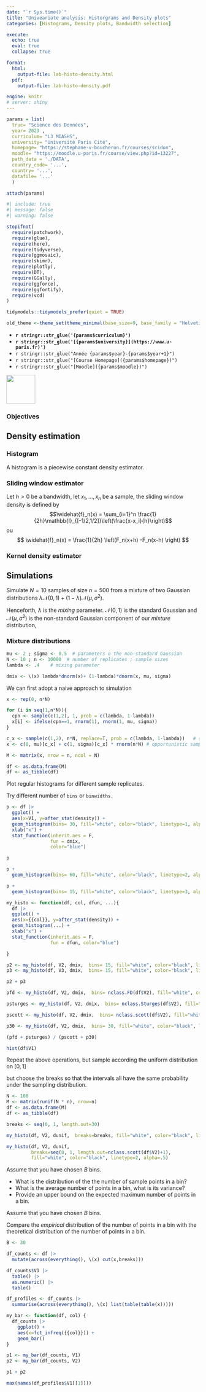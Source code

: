 ```yaml
---
date: "`r Sys.time()`"
title: "Univeariate analysis: Historgrams and Density plots"
categories: [Histograms, Density plots, Bandwidth selection]

execute:
  echo: true
  eval: true
  collapse: true

format:
  html:
    output-file: lab-histo-density.html
  pdf:
    output-file: lab-histo-density.pdf

engine: knitr
# server: shiny
---
```


```r
params = list(
  truc= "Science des Données",
  year= 2023 ,
  curriculum= "L3 MIASHS",
  university= "Université Paris Cité",
  homepage= "https://stephane-v-boucheron.fr/courses/scidon",
  moodle= "https://moodle.u-paris.fr/course/view.php?id=13227",
  path_data = './DATA',
  country_code= '...',
  country= '...',
  datafile= '...'
  )

attach(params)
```

```r
#| include: true
#| message: false
#| warning: false

stopifnot(
  require(patchwork),
  require(glue),
  require(here),
  require(tidyverse),
  require(ggmosaic),
  require(skimr),
  require(plotly),
  require(DT),
  require(GGally),
  require(ggforce),
  require(ggfortify),
  require(vcd)
)

tidymodels::tidymodels_prefer(quiet = TRUE)

old_theme <-theme_set(theme_minimal(base_size=9, base_family = "Helvetica"))
```

::: {layout="[80,20]"}

::: {#first-column}



- **`r stringr::str_glue('{params$curriculum}')`**
- **`r stringr::str_glue('[{params$university}](https://www.u-paris.fr)')`**
- `r stringr::str_glue("Année {params$year}-{params$year+1}")`
- `r stringr::str_glue("[Course Homepage]({params$homepage})")`  
- `r stringr::str_glue("[Moodle]({params$moodle})")`

::: 

::: {#second-column}
![](/images/UniversiteParis_monogramme_couleur_RVB.png){align="right" style="size:50px;" width=75}
:::

:::

::: {.callout-important}

### Objectives

:::



## Density estimation

::: {.callout-note}

### Histogram


:::


A histogram is a piecewise constant density estimator.

::: {.callout-note}

### Sliding window estimator

Let $h>0$ be a bandwidth, let $x_1, \ldots, x_n$ be a sample, the sliding window density
is defined by 
$$\widehat{f}_n(x) = \sum_{i=1}^n \frac{1}{2h}\mathbb{I}_{[-1/2,1/2]}\left(\frac{x-x_i}{h}\right)$$
ou
$$
\widehat{f}_n(x) = \frac{1}{2h} \left(F_n(x+h) -F_n(x-h) \right)
$$

:::



::: {.callout-note}

### Kernel density estimator

:::



##  Simulations

::: {.callout-note title="Question"}

Simulate $N=10$ samples of size $n=500$ from a mixture of two Gaussian distributions $\lambda \mathcal{N}(0,1) + (1- \lambda) \mathcal{N}(\mu, \sigma^2)$. 

Henceforth, $\lambda$ is the *mixing* parameter.  $\mathcal{N}(0,1)$ is the standard Gaussian and $\mathcal{N}(\mu, \sigma^2)$ is the non-standard Gaussian component of our *mixture* distribution,

:::

::: {.callout-caution}

### Mixture distributions

:::



::::: {.content-visible when-profile="solution"}  


```r
mu <- 2 ; sigma <- 0.5  # parameters o the non-standard Gaussian
N <- 10 ; n <- 10000  # number of replicates ; sample sizes
lambda <- .4    # mixing parameter

dmix <- \(x) lambda*dnorm(x)+ (1-lambda)*dnorm(x, mu, sigma)
```

We can first adopt a naive approach to simulation 

```r
x <- rep(0, n*N)

for (i in seq(1,n*N)){
  cpn <- sample(c(1,2), 1, prob = c(lambda, 1-lambda))
  x[i] <- ifelse(cpn==1, rnorm(1), rnorm(1, mu, sigma))
}
```


```r
c_x <- sample(c(1,2), n*N, replace=T, prob = c(lambda, 1-lambda))   # sample the Bernoullis for choosing mixture components
x <- c(0, mu)[c_x] + c(1, sigma)[c_x] * rnorm(n*N) # opportunistic sampling

M <- matrix(x, nrow = n, ncol = N) 

df <- as.data.frame(M)
df <- as_tibble(df)
```

:::::

::: {.callout-note title="Question"}

Plot regular histograms for different sample replicates. 

Try different number of `bins` or `binwidths.`

:::


::::: {.content-visible when-profile="solution"}  


```r
p <- df |> 
  ggplot() +
  aes(x=V1, y=after_stat(density)) +
  geom_histogram(bins= 30, fill="white", color="black", linetype=1, alpha=.5) +
  xlab("x") +
  stat_function(inherit.aes = F, 
                fun = dmix, 
                color="blue")

p
``` 

```r
p + 
  geom_histogram(bins= 60, fill="white", color="black", linetype=2, alpha=.5) 
```

```r
p +
  geom_histogram(bins= 15, fill="white", color="black", linetype=3, alpha=.5) 
```

```r
my_histo <- function(df, col, dfun, ...){
  df |> 
  ggplot() +
  aes(x={{col}}, y=after_stat(density)) +
  geom_histogram(...) +
  xlab("x") +
  stat_function(inherit.aes = F, 
                fun = dfun, color="blue")

}
```

```r
p2 <- my_histo(df, V2, dmix,  bins= 15, fill="white", color="black", linetype=3, alpha=.5)
p3 <- my_histo(df, V3, dmix,  bins= 15, fill="white", color="black", linetype=3, alpha=.5)

p2 + p3
```

```r
pfd <- my_histo(df, V2, dmix,  bins= nclass.FD(df$V2), fill="white", color="black", linetype=3, alpha=.5) + ggtitle("Freedman-Diaconis")

psturges <- my_histo(df, V2, dmix,  bins= nclass.Sturges(df$V2), fill="white", color="black", linetype=4, alpha=.5) + ggtitle("Sturges")

pscott <- my_histo(df, V2, dmix,  bins= nclass.scott(df$V2), fill="white", color="black", linetype=5, alpha=.5) + ggtitle("Scott")

p30 <- my_histo(df, V2, dmix,  bins= 30, fill="white", color="black", linetype=6, alpha=.5) + ggtitle("Default number of bins  = 30")

(pfd + psturges) / (pscott + p30)
```

```r
hist(df$V1)
```

:::::


::: {.callout-note title="Question"}

Repeat the above operations, but sample according the uniform distribution on $[0,1]$

but choose the breaks so that the intervals all have the same probability under the sampling distribution. 

:::


::::: {.content-visible when-profile="solution"}  

```r
N <- 100 
M <- matrix(runif(N * n), nrow=n)
df <- as.data.frame(M)
df <- as_tibble(df)
```

```r
breaks <- seq(0, 1, length.out=30)

my_histo(df, V2, dunif,  breaks=breaks, fill="white", color="black", linetype=1, alpha=.5)
```

```r
my_histo(df, V2, dunif,  
         breaks=seq(0, 1, length.out=nclass.scott(df$V2)+1), 
         fill="white", color="black", linetype=2, alpha=.5)
```


:::::

::: {.callout-note title="Question"}

Assume that you have chosen $B$ bins. 

- What is the distribution of the  the number of sample points in a bin? 
- What is the average number of points in a bin, what is its variance? 
- Provide an upper bound on the expected maximum number of points in a bin.

:::


::: {.callout-note title="Question"}

Assume that you have chosen $B$ bins.  

Compare the *empirical* distribution of the number of points in a bin with the 
theoretical distribution of the number of points in a bin.

:::

::::: {.content-visible when-profile="solution"}  


```r
B <- 30

df_counts <- df |> 
  mutate(across(everything(), \(x) cut(x,breaks))) 
```

```r
df_counts$V1 |>  
  table() |> 
  as.numeric() |> 
  table() 
```

```r
df_profiles <- df_counts |> 
  summarise(across(everything(), \(x) list(table(table(x)))))
```


```r
my_bar <- function(df, col) {
  df_counts |> 
    ggplot() +
    aes(x=fct_infreq({{col}})) +
    geom_bar()
}
```

```r
p1 <- my_bar(df_counts, V1)
p2 <- my_bar(df_counts, V2)

p1 + p2
```


```r
max(names(df_profiles$V1[[1]])) 
```


:::::
